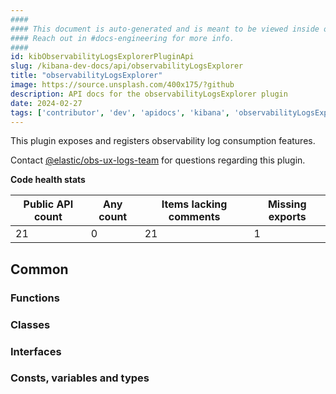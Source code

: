 ```yaml
---
####
#### This document is auto-generated and is meant to be viewed inside our experimental, new docs system.
#### Reach out in #docs-engineering for more info.
####
id: kibObservabilityLogsExplorerPluginApi
slug: /kibana-dev-docs/api/observabilityLogsExplorer
title: "observabilityLogsExplorer"
image: https://source.unsplash.com/400x175/?github
description: API docs for the observabilityLogsExplorer plugin
date: 2024-02-27
tags: ['contributor', 'dev', 'apidocs', 'kibana', 'observabilityLogsExplorer']
---
```


This plugin exposes and registers observability log consumption features.

Contact [@elastic/obs-ux-logs-team](https://github.com/orgs/elastic/teams/obs-ux-logs-team) for questions regarding this plugin.

**Code health stats**

| Public API count  | Any count | Items lacking comments | Missing exports |
|-------------------|-----------|------------------------|-----------------|
| 21 | 0 | 21 | 1 |

## Common

### Functions
<DocDefinitionList data={observabilityLogsExplorerObj.common.functions}/>

### Classes
<DocDefinitionList data={observabilityLogsExplorerObj.common.classes}/>

### Interfaces
<DocDefinitionList data={observabilityLogsExplorerObj.common.interfaces}/>

### Consts, variables and types
<DocDefinitionList data={observabilityLogsExplorerObj.common.misc}/>


